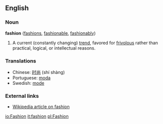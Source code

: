 ==English==

===Noun===
'''fashion''' ([[fashions]], [[fashionable]], [[fashionably]])
#A current (constantly changing) [[trend]], favored for [[frivolous]] rather than practical, logical, or intellectual reasons.

===Translations===
*Chinese: [[时尚]] (shí shàng)
*Portuguese: [[moda]]
*Swedish: [[mode]]

===External links===
*[[w:fashion|Wikipedia article on fashion]]

[[io:Fashion]]
[[it:fashion]]
[[pl:Fashion]]